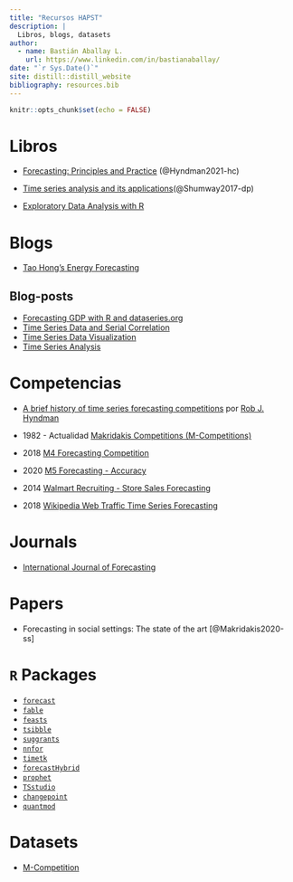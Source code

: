```yaml
---
title: "Recursos HAPST"
description: |
  Libros, blogs, datasets
author:
  - name: Bastián Aballay L.
    url: https://www.linkedin.com/in/bastianaballay/
date: "`r Sys.Date()`"
site: distill::distill_website
bibliography: resources.bib
---
```


```r
knitr::opts_chunk$set(echo = FALSE)
```

# Libros

* [Forecasting: Principles and Practice](https://otexts.com/fpp3/) (@Hyndman2021-hc)

* [Time series analysis and its applications](https://www.stat.pitt.edu/stoffer/tsa4/index.html)(@Shumway2017-dp)

* [Exploratory Data Analysis with R](https://bookdown.org/rdpeng/exdata/)

# Blogs

* [Tao Hong's Energy Forecasting](http://blog.drhongtao.com/)

## Blog-posts

* [Forecasting GDP with R and dataseries.org](http://www.christophsax.com/2017/05/02/forecasting-gdp/)
* [Time Series Data and Serial Correlation](https://www.econometrics-with-r.org/14-2-tsdasc.html)
* [Time Series Data Visualization](https://dcl-data-vis.stanford.edu/)
* [Time Series Analysis](http://r-statistics.co/Time-Series-Analysis-With-R.html)

# Competencias

* [A brief history of time series forecasting competitions](https://robjhyndman.com/hyndsight/forecasting-competitions/) por [Rob J. Hyndman](https://robjhyndman.com/)

* 1982 - Actualidad [Makridakis Competitions (M-Competitions) ](https://en.wikipedia.org/wiki/Makridakis_Competitions)

* 2018 [M4 Forecasting Competition](ttps://forecasters.org/blog/2017/11/10/m4-forecasting-competition/)

* 2020 [M5 Forecasting - Accuracy](https://www.kaggle.com/c/m5-forecasting-accuracy/)

* 2014 [Walmart Recruiting - Store Sales Forecasting](https://www.kaggle.com/c/walmart-recruiting-store-sales-forecasting)

* 2018 [Wikipedia Web Traffic Time Series Forecasting](https://www.kaggle.com/c/web-traffic-time-series-forecasting/)

# Journals

* [International Journal of Forecasting](https://forecasters.org/ijf/)

# Papers

* Forecasting in social settings: The state of the art [@Makridakis2020-ss]

# `R` Packages

* [`forecast`](https://cran.r-project.org/web/packages/forecast/index.html)
* [`fable`](https://cran.r-project.org/web/packages/fable/index.html)
* [`feasts`](https://cran.r-project.org/web/packages/feasts/index.html)
* [`tsibble`](https://cran.r-project.org/web/packages/tsibble/index.html)
* [`suggrants`](https://cran.r-project.org/web/packages/sugrrants/index.html)
* [`nnfor`](https://cran.r-project.org/web/packages/nnfor/index.html)
* [`timetk`](https://cran.r-project.org/web/packages/timetk/index.html)
* [`forecastHybrid`](https://cran.r-project.org/web/packages/forecastHybrid/index.html)
* [`prophet`](https://cran.r-project.org/web/packages/prophet/index.html)
* [`TSstudio`](https://cran.r-project.org/web/packages/TSstudio/)
* [`changepoint`](https://cran.r-project.org/web/packages/changepoint/index.html)
* [`quantmod`](https://www.quantmod.com/)

# Datasets

* [M-Competition](https://forecasters.org/resources/time-series-data/m-competition/)